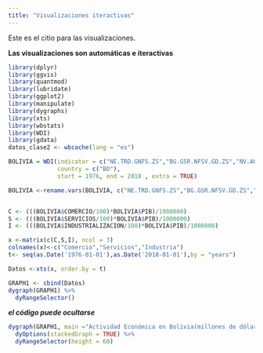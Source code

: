```yaml
---
title: "Visualizaciones iteractivas"
---
```


Este es el citio para las visualizaciones.

**Las visualizaciones son automáticas e iteractivas**
```r

library(dplyr)
library(ggvis)
library(quantmod)
library(lubridate)
library(ggplot2)
library(manipulate) 
library(dygraphs)
library(xts)
library(wbstats)
library(WDI)
library(gdata)
datos_clase2 <- wbcache(lang = "es")

BOLIVIA = WDI(indicator = c("NE.TRD.GNFS.ZS","BG.GSR.NFSV.GD.ZS","NV.AGR.TOTL.ZS","NV.IND.MANF.ZS","NY.GDP.MKTP.KD"),
              country = c("BO"),
              start = 1976, end = 2018 , extra = TRUE)

BOLIVIA <-rename.vars(BOLIVIA, c("NE.TRD.GNFS.ZS","BG.GSR.NFSV.GD.ZS","NV.AGR.TOTL.ZS","NV.IND.MANF.ZS","NY.GDP.MKTP.KD"),c("COMERCIO","SERVICIOS","AGRICULTURA","INDUSTRIALIZACION","PIB"))


C <- (((BOLIVIA$COMERCIO/100)*BOLIVIA$PIB)/1000000)
S <- (((BOLIVIA$SERVICIOS/100)*BOLIVIA$PIB)/1000000)
I <- (((BOLIVIA$INDUSTRIALIZACION/100)*BOLIVIA$PIB)/1000000)

x <-matrix(c(C,S,I), ncol = 3)
colnames(x)<-c("Comercio","Servicios","Industria")
t<- seq(as.Date('1976-01-01'),as.Date('2018-01-01'),by = "years")

Datos <-xts(x, order.by = t)

GRAPH1 <- cbind(Datos)
dygraph(GRAPH1) %>% 
  dyRangeSelector()

```
***el código puede ocultarse***
```r

dygraph(GRAPH1, main ="Actividad Económica en Bolivia(millones de dólares)") %>% 
  dyOptions(stackedGraph = TRUE) %>%
  dyRangeSelector(height = 60)
```
